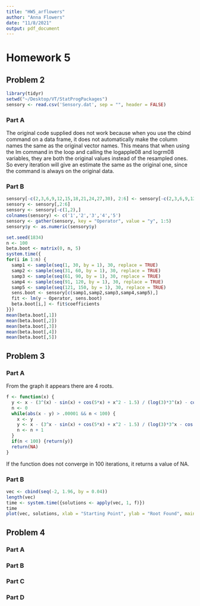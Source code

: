 ```yaml
---
title: "HW5_arflowers"
author: "Anna Flowers"
date: "11/8/2021"
output: pdf_document
---
```


# Homework 5

## Problem 2

```r
library(tidyr)
setwd("~/Desktop/VT/StatProgPackages")
sensory <- read.csv('Sensory.dat', sep = "", header = FALSE)
```

### Part A

The original code supplied does not work because when you use the cbind command on a data frame, it does not automatically make the column names the same as the original vector names. This means that when using the lm command in the loop and calling the logapple08 and logrm08 variables, they are both the original values instead of the resampled ones. So every iteration will give an estimate the same as the original one, since the command is always on the original data.

### Part B

```r
sensory[-c(2,3,6,9,12,15,18,21,24,27,30), 2:6] <- sensory[-c(2,3,6,9,12,15,18,21,24,27,30), 1:5]
sensory <- sensory[,2:6]
sensory <- sensory[-c(1,2),]
colnames(sensory) <- c('1','2','3','4','5')
sensory <- gather(sensory, key = "Operator", value = "y", 1:5)
sensory$y <- as.numeric(sensory$y)

set.seed(1834)
n <- 100
beta.boot <- matrix(0, n, 5)
system.time({
for(i in 1:n) {
  samp1 <- sample(seq(1, 30, by = 1), 30, replace = TRUE)
  samp2 <- sample(seq(31, 60, by = 1), 30, replace = TRUE)
  samp3 <- sample(seq(61, 90, by = 1), 30, replace = TRUE)
  samp4 <- sample(seq(91, 120, by = 1), 30, replace = TRUE)
  samp5 <- sample(seq(121, 150, by = 1), 30, replace = TRUE)
  sens.boot <- sensory[c(samp1,samp2,samp3,samp4,samp5),]
  fit <- lm(y ~ Operator, sens.boot)
  beta.boot[i,] <- fit$coefficients
}})
mean(beta.boot[,1])
mean(beta.boot[,2])
mean(beta.boot[,3])
mean(beta.boot[,4])
mean(beta.boot[,5])
```

## Problem 3

### Part A

From the graph it appears there are 4 roots.

```r
f <- function(x) {
  y <- x - (3^(x) - sin(x) + cos(5*x) + x^2 - 1.5) / (log(3)*3^(x) - cos(x) - 5*sin(5*x) + 2*x)
  n <- 0
  while(abs(x - y) > .00001 && n < 100) {
    x <- y
    y <- x - (3^x - sin(x) + cos(5*x) + x^2 - 1.5) / (log(3)*3^x - cos(x) - 5*sin(5*x) + 2*x)
    n <- n + 1
  }
  if(n < 100) {return(y)}
  return(NA)
}
```

If the function does not converge in 100 iterations, it returns a value of NA.

### Part B

```r
vec <- cbind(seq(-2, 1.96, by = 0.04))
length(vec)
time <- system.time({solutions <- apply(vec, 1, f)})
time
plot(vec, solutions, xlab = "Starting Point", ylab = "Root Found", main = "Starting Point vs. Root Found")
```

## Problem 4

### Part A

### Part B

### Part C

### Part D
